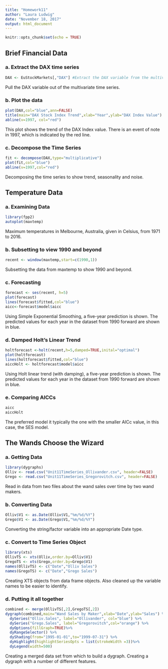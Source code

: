 ```yaml
---
title: "Homework11"
author: "Laura Ludwig"
date: "November 18, 2017"
output: html_document
---
```


```r
knitr::opts_chunk$set(echo = TRUE)
```

## Brief Financial Data
### a. Extract the DAX time series
```r
DAX <- EuStockMarkets[,"DAX"] #Extract the DAX variable from the multivariate time series
```

Pull the DAX variable out of the multivariate time series.

### b. Plot the data
```r
plot(DAX,col="blue",ann=FALSE)
title(main="DAX Stock Index Trend",xlab="Year",ylab="DAX Index Value")
abline(v=1997, col="red")
```

This plot shows the trend of the DAX Index value. There is an event of note in 1997, which is indicated by the red line.

### c. Decompose the Time Series
```r
fit <- decompose(DAX,type="multiplicative")
plot(fit,col="blue")
abline(v=1997,col="red")
```

Decomposing the time series to show trend, seasonality and noise.

## Temperature Data
### a. Examining Data
```r
library(fpp2)
autoplot(maxtemp)
```

Maximum temperatures in Melbourne, Australia, given in Celsius, from 1971 to 2016.

### b. Subsetting to view 1990 and beyond
```r
recent <- window(maxtemp,start=c(1990,1))
```

Subsetting the data from maxtemp to show 1990 and beyond.

### c. Forecasting 
```r
forecast <- ses(recent, h=5)
plot(forecast)
lines(forecast$fitted,col="blue")
aicc<-forecast$model$aicc
```

Using Simple Exponential Smoothing, a five-year prediction is shown. The predicted values for each year in the dataset from 1990 forward are shown in blue.

### d. Damped Holt's Linear Trend
```r
holtforecast <-holt(recent,h=5,damped=TRUE,inital="optimal")
plot(holtforecast)
lines(holtforecast$fitted,col="blue")
aiccHolt <- holtforecast$model$aicc
```

Using Holt linear trend (with damping), a five-year prediction is shown. The predicted values for each year in the dataset from 1990 forward are shown in blue.

### e. Comparing AICCs
```r
aicc
aiccHolt
```

The preferred model it typically the one with the smaller AICc value, in this case, the SES model. 

## The Wands Choose the Wizard
### a. Getting Data
```r
library(dygraphs)
Olliv <- read.csv("Unit11TimeSeries_Ollivander.csv", header=FALSE)
Grego <- read.csv("Unit11TimeSeries_Gregorovitch.csv", header=FALSE)
```

Read in data from two files about the wand sales over time by two wand makers.

### b. Converting Data
```r
Olliv$V1 <- as.Date(Olliv$V1,"%m/%d/%Y")
Grego$V1 <- as.Date(Grego$V1,"%m/%d/%Y")
```

Converting the string/factor variable into an appropriate Date type.

### c. Convert to Time Series Object
```r
library(xts)
OllivTS <- xts(Olliv,order.by=Olliv$V1)
GregoTS <- xts(Grego,order.by=Grego$V1)
names(OllivTS) <- c("Date","Olliv Sales")
names(GregoTS) <- c("Date","Grego Sales")
```

Creating XTS objects from data frame objects. Also cleaned up the variable names to be easier to identify.

### d. Putting it all together
```r
combined <- merge(OllivTS[,2],GregoTS[,2])
dygraph(combined,main="Wand Sales by Maker",xlab="Date",ylab="Sales") %>%
  dySeries("Olliv.Sales", label="Ollivander", col="blue") %>%
  dySeries("Grego.Sales", label="Gregorovitch",col="orange") %>%
  dyOptions(fillGraph=TRUE)%>%
  dyRangeSelector() %>%
  dyShading(from="1995-01-01",to="1999-07-31") %>%
  dyHighlight(highlightSeriesOpts = list(strokeWidth =3))%>% 
  dyLegend(width=500)
```

Creating a merged data set from which to build a dygraph. Creating a dygraph with a number of different features.
